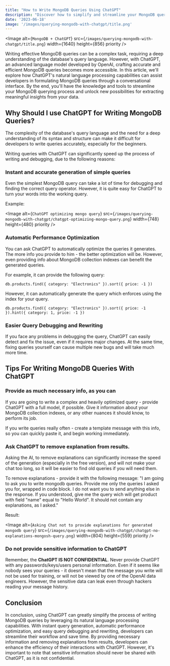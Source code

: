 ```yaml
---
title: "How to Write MongoDB Queries Using ChatGPT"
description: "Discover how to simplify and streamline your MongoDB query writing process using ChatGPT, a sophisticated AI language model by OpenAI. This in-depth guide introduces the innovative ways ChatGPT can transform your natural language into efficient MongoDB queries, significantly reducing debugging time and improving query performance."
date: '2023-06-18'
image: '/images/querying-mongodb-with-chatgpt/title.png'
---
```


<Image
    alt={`MongoDB + ChatGPT`}
    src={`/images/querying-mongodb-with-chatgpt/title.png`}
    width={1640}
    height={856}
    priority
/>

Writing effective MongoDB queries can be a complex task, requiring a deep understanding of the database's query language. However, with ChatGPT, an advanced language model developed by OpenAI, crafting accurate and efficient MongoDB queries becomes more accessible. In this article, we'll explore how ChatGPT's natural language processing capabilities can assist developers in formulating MongoDB queries through a conversational interface. By the end, you'll have the knowledge and tools to streamline your MongoDB querying process and unlock new possibilities for extracting meaningful insights from your data.

## Why Should I use ChatGPT for Writing MongoDB Queries?

The complexity of the database's query language and the need for a deep understanding of its syntax and structure can make it difficult for developers to write queries accurately, especially for the beginners.

Writing queries with ChatGPT can significantly speed up the process of writing and debugging, due to the following reasons:

### Instant and accurate generation of simple queries

Even the simplest MongoDB query can take a lot of time for debugging and finding the correct query operator. However, it is quite easy for ChatGPT to turn your words into the working query.

Example:

<Image
    alt={`ChatGPT optimizing mongo query`}
    src={`/images/querying-mongodb-with-chatgpt/chatgpt-optimizing-mongo-query.png`}
    width={748}
    height={480}
    priority
/>


### Automatic Performance Optimization

You can ask ChatGPT to automatically optimize the queries it generates. The more info you provide to him - the better optimization will be. However, even providing info about MongoDB collection indexes can benefit the generated queries.

For example, it can provide the following query:
```
db.products.find({ category: "Electronics" }).sort({ price: -1 })
```

However, it can automatically generate the query which enforces using the index for your query.
```
db.products.find({ category: "Electronics" }).sort({ price: -1 }).hint({ category: 1, price: -1 })
```

### Easier Query Debugging and Rewriting

If you face any problems in debugging the query, ChatGPT can easily detect and fix the issue, even if it requires major changes. At the same time, fixing queries yourself can cause multiple new bugs and will take much more time.

## Tips For Writing MongoDB Queries With ChatGPT

### Provide as much necessary info, as you can

If you are going to write a complex and heavily optimized query - provide ChatGPT with a full model, if possible. Give it information about your MongoDB collection indexes, or any other nuances it should know, to perform its job.

If you write queries really often - create a template message with this info, so you can quickly paste it, and begin working immediately.


### Ask ChatGPT to remove explanation from results.

Asking the AI, to remove explanations can significantly increase the speed of the generation (especially in the free version), and will not make your chat too long, so it will be easier to find old queries if you will need them.

To remove explanations - provide it with the following message: "I am going to ask you to write mongodb queries. Provide me only the queries I asked you for, wrapped in code block. I do not want you to send anything else in the response. If you understood, give me the query wich will get product with field "name" equal to "Hello World". It should not contain any explanations, as I asked."

Result:

<Image
    alt={`Asking Chat not to provide explanations for generated mongodb query`}
    src={`/images/querying-mongodb-with-chatgpt/chatgpt-no-explanations-mongosh-query.png`}
    width={804}
    height={559}
    priority
/>

### Do not provide sensitive information to ChatGPT

Remember, the **ChatGPT IS NOT CONFIDENTIAL**. Never provide ChatGPT with any passwords/keys/users personal information. Even if it seems like nobody sees your queries - it doesn't mean that the message you write will not be used for training, or will not be viewed by one of the OpenAI data engineers. However, the sensitive data can leak even through hackers reading your message history.

## Conclusion

In conclusion, using ChatGPT can greatly simplify the process of writing MongoDB queries by leveraging its natural language processing capabilities. With instant query generation, automatic performance optimization, and easy query debugging and rewriting, developers can streamline their workflow and save time. By providing necessary information and removing explanations from results, developers can enhance the efficiency of their interactions with ChatGPT. However, it's important to note that sensitive information should never be shared with ChatGPT, as it is not confidential.

